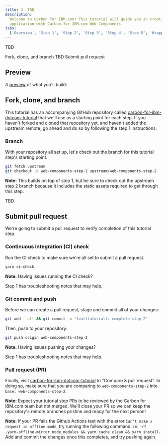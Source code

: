 ```yaml
---
title: 3. TBD
description:
  Welcome to Carbon for IBM.com! This tutorial will guide you in creating an
  application with Carbon for IBM.com Web Components.
tabs:
  ['Overview', 'Step 1', 'Step 2', 'Step 3', 'Step 4', 'Step 5', 'Wrapping up']
---
```



<PageDescription>

TBD

</PageDescription>

<AnchorLinks>

<AnchorLink>Fork, clone, and branch</AnchorLink>
<AnchorLink>TBD</AnchorLink>
<AnchorLink>Submit pull request</AnchorLink>

</AnchorLinks>

## Preview

A [preview]() of what you'll build:

<Preview
  height="400"
  title="Carbon for IBM.com Tutorial Step 3"
  src=""
  frameborder="no"
  allowtransparency="true"
  allowfullscreen="true"
  className="bx--iframe bx--iframe--border"
/>

## Fork, clone, and branch

This tutorial has an accompanying GitHub repository called
[carbon-for-ibm-dotcom-tutorial](https://github.com/carbon-design-system/carbon-for-ibm-dotcom-tutorial)
that we'll use as a starting point for each step. If you haven't forked and
cloned that repository yet, and haven't added the upstream remote, go ahead and
do so by following the <Link to="/developing/web-components-tutorial">step 1
instructions</Link>.

### Branch

With your repository all set up, let's check out the branch for this tutorial
step's starting point.

```bash
git fetch upstream
git checkout -b web-components-step-2 upstream/web-components-step-2
```

<InlineNotification>

**Note:** This builds on top of step 1, but be sure to check out the upstream
step 2 branch because it includes the static assets required to get through this
step.

</InlineNotification>

TBD

## Submit pull request

We're going to submit a pull request to verify completion of this tutorial step.

### Continuous integration (CI) check

Run the CI check to make sure we're all set to submit a pull request.

```bash
yarn ci-check
```

<InlineNotification>

**Note:** Having issues running the CI check?

<Link to="/developing/web-components-tutorial/step-1#continuous-integration-(ci)-check">
  Step 1
</Link>
has troubleshooting notes that may help.

</InlineNotification>

### Git commit and push

Before we can create a pull request, stage and commit all of your changes:

```bash
git add --all && git commit -m "feat(tutorial): complete step 2"
```

Then, push to your repository:

```bash
git push origin web-components-step-2
```

<InlineNotification>

**Note:** Having issues pushing your changes?

<Link to="/developing/web-components-tutorial/step-1#git-commit-and-push">
  Step 1
</Link>
has troubleshooting notes that may help.

</InlineNotification>

### Pull request (PR)

Finally, visit
[carbon-for-ibm-dotcom-tutorial](https://github.com/carbon-design-system/carbon-for-ibm-dotcom-tutorial)
to "Compare & pull request". In doing so, make sure that you are comparing to
`web-components-step-2` into `base: web-components-step-2`.

<InlineNotification>

**Note:** Expect your tutorial step PRs to be reviewed by the Carbon for IBM.com
team but not merged. We'll close your PR so we can keep the repository's remote
branches pristine and ready for the next person!

</InlineNotification>

<InlineNotification>

**Note:** If your PR fails the Github Actions test with the error
`Can't make a request in offline mode`, try running the following command:
`rm -rf .yarn-offline-mirror node_modules && yarn cache clean && yarn install`.
Add and commit the changes once this completes, and try pushing again.

</InlineNotification>
